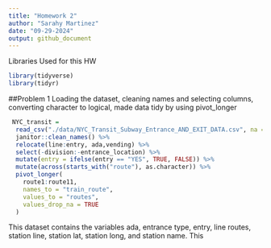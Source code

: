 ```yaml
---
title: "Homework 2"
author: "Sarahy Martinez"
date: "09-29-2024"
output: github_document
---
```


Libraries Used for this HW
```r
library(tidyverse)
library(tidyr)
```

##Problem 1
Loading the dataset, cleaning names and selecting columns, converting character to logical, made data tidy by using pivot_longer

```r
 NYC_transit =
  read_csv("./data/NYC_Transit_Subway_Entrance_AND_EXIT_DATA.csv", na = c("NA", ".", "")) %>% 
  janitor::clean_names() %>% 
  relocate(line:entry, ada,vending) %>% 
  select(-division:-entrance_location) %>% 
  mutate(entry = ifelse(entry == "YES", TRUE, FALSE)) %>% 
  mutate(across(starts_with("route"), as.character)) %>% 
  pivot_longer(
    route1:route11,
    names_to = "train_route",
    values_to = "routes",
    values_drop_na = TRUE
  )

```

This dataset contains the variables ada, entrance type, entry, line routes, station line, station lat, station long, and station name. This 


























